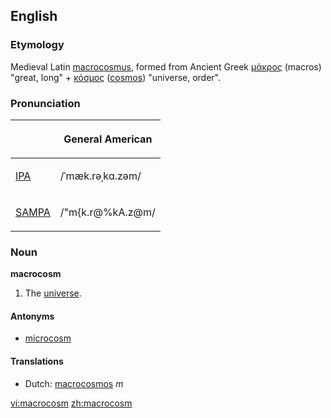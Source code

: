 ==English==

===Etymology===
Medieval Latin [[macrocosmus]], formed from Ancient Greek [[μάκρος]] (macros) "great, long" + [[κόσμος]] ([[cosmos]]) "universe, order".

===Pronunciation===
{| border=1 cellpadding=5
! !! General American 
|-
| [[w:IPA|IPA]] || /ˈmæk.rəˌkɑ.zəm/
|-
| [[w:SAMPA|SAMPA]] || /"m{k.r@%kA.z@m/
|}

===Noun===
'''macrocosm'''

#The [[universe]].

====Antonyms====
*[[microcosm]]

====Translations====
*Dutch: [[macrocosmos]] ''m''

[[vi:macrocosm]]
[[zh:macrocosm]]